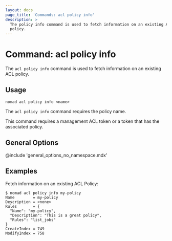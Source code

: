 ```yaml
---
layout: docs
page_title: 'Commands: acl policy info'
description: >
  The policy info command is used to fetch information on an existing ACL
  policy.
---
```


# Command: acl policy info

The `acl policy info` command is used to fetch information on an existing ACL
policy.

## Usage

```plaintext
nomad acl policy info <name>
```

The `acl policy info` command requires the policy name.

This command requires a management ACL token or a token that has the
associated policy.

## General Options

@include 'general_options_no_namespace.mdx'

## Examples

Fetch information on an existing ACL Policy:

```shell-session
$ nomad acl policy info my-policy
Name        = my-policy
Description = <none>
Rules       = {
  "Name": "my-policy",
  "Description": "This is a great policy",
  "Rules": "list_jobs"
}
CreateIndex = 749
ModifyIndex = 758
```
